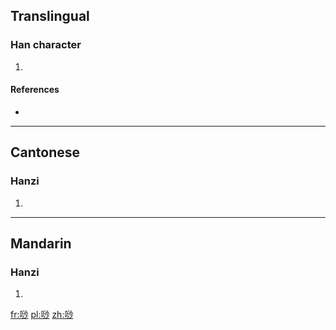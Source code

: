 ==Translingual==

===Han character===
{{Han char|rn=30|rad=口|as=07|sn=10|four=6902<sub>0</sub>|canj=口水火竹 (REFH)}}

# {{defn|Han|sort=口07}}

====References====
* {{Han ref|kx=0193.051|hdz=10634.040|uh=5526|ud=21798|bh=D0F0|bd=53488}}

----

==Cantonese==

===Hanzi===
{{yue-hanzi|jyut=|y=sa1}}

# {{defn|lang=yue|sort=口07}}

----

==Mandarin==

===Hanzi===
{{cmn-hanzi|pin=[[shā]] ([[sha1]])|wg=sha<sup>1</sup>}}

# {{defn|lang=cmn|sort=口07}}

[[fr:唦]]
[[pl:唦]]
[[zh:唦]]